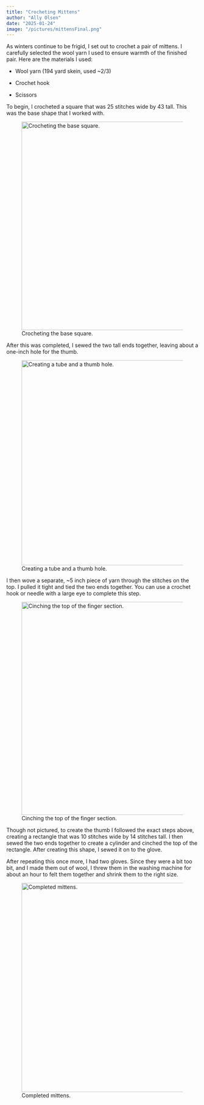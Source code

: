 ```yaml
---
title: "Crocheting Mittens"
author: "Ally Olsen"
date: "2025-01-24"
image: "/pictures/mittensFinal.png"
---
```


As winters continue to be frigid, I set out to crochet a pair of mittens. I carefully selected the wool yarn I used to ensure warmth of the finished pair. Here are the materials I used:

-   Wool yarn (194 yard skein, used \~2/3)

-   Crochet hook

-   Scissors

To begin, I crocheted a square that was 25 stitches wide by 43 tall. This was the base shape that I worked with.

![Crocheting the base square.](/pictures/mittensStepOne.png){width="546"}

After this was completed, I sewed the two tall ends together, leaving about a one-inch hole for the thumb.

![Creating a tube and a thumb hole.](/pictures/mittensStepTwo.png){width="537"}

I then wove a separate, \~5 inch piece of yarn through the stitches on the top. I pulled it tight and tied the two ends together. You can use a crochet hook or needle with a large eye to complete this step.

![Cinching the top of the finger section.](/pictures/mittensStepThree.png){width="558"}

Though not pictured, to create the thumb I followed the exact steps above, creating a rectangle that was 10 stitches wide by 14 stitches tall. I then sewed the two ends together to create a cylinder and cinched the top of the rectangle. After creating this shape, I sewed it on to the glove.

After repeating this once more, I had two gloves. Since they were a bit too bit, and I made them out of wool, I threw them in the washing machine for about an hour to felt them together and shrink them to the right size.

![Completed mittens.](/pictures/mittensFinal.png){width="548"}
